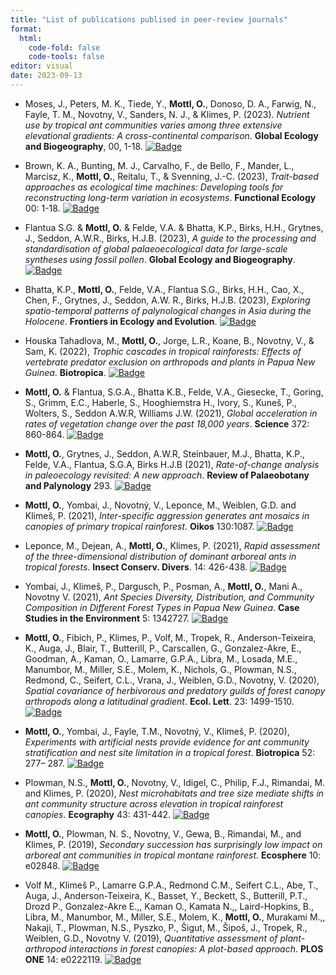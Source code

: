 ```yaml
---
title: "List of publications publised in peer-review journals"
format: 
  html:
    code-fold: false
    code-tools: false
editor: visual
date: 2023-09-13
---
```


* Moses, J., Peters, M. K., Tiede, Y., **Mottl, O.**, Donoso, D. A., Farwig, N., Fayle, T. M., Novotny, V., Sanders, N. J., & Klimes, P. (2023). *Nutrient use by tropical ant communities varies among three extensive elevational gradients: A cross-continental comparison*. **Global Ecology and Biogeography**, 00, 1-18. [![Badge](https://img.shields.io/badge/DOI-10.1111%2Fgeb.13757-yellow)](https://doi.org/10.1111/geb.13757)

* Brown, K. A., Bunting, M. J., Carvalho, F., de Bello, F., Mander, L., Marcisz, K., **Mottl, O.**, Reitalu, T., & Svenning, J.-C. (2023), *Trait-based approaches as ecological time machines: Developing tools for reconstructing long-term variation in ecosystems*. **Functional Ecology** 00: 1-18. [![Badge](https://img.shields.io/badge/DOI-10.1111%2F1365--2435.14415-yellow)](https://doi.org/10.1111/1365-2435.14415) 

* Flantua S.G. & **Mottl, O.** & Felde, V.A. & Bhatta, K.P., Birks, H.H., Grytnes, J., Seddon, A.W.R., Birks, H.J.B. (2023), *A guide to the processing and standardisation of global palaeoecological data for large-scale syntheses using fossil pollen*. **Global Ecology and Biogeography**. 
[![Badge](https://img.shields.io/badge/DOI-10.1111%2Fgeb.13693-yellow)](https://doi.org/10.1111/geb.13693)

* Bhatta, K.P., **Mottl, O.**, Felde, V.A., Flantua S.G., Birks, H.H., Cao, X., Chen, F., Grytnes, J., Seddon, A.W. R., Birks, H.J.B. (2023), *Exploring spatio-temporal patterns of palynological changes in Asia during the Holocene*. **Frontiers in Ecology and Evolution**. [![Badge](https://img.shields.io/badge/DOI-10.3389%2Ffevo.2023.1115784-yellow)](https://doi.org/10.3389/fevo.2023.1115784)

* Houska Tahadlova, M., **Mottl, O.**, Jorge, L.R., Koane, B., Novotny, V., & Sam, K. (2022), *Trophic cascades in tropical rainforests: Effects of vertebrate predator exclusion on arthropods and plants in Papua New Guinea*. **Biotropica**. [![Badge](https://img.shields.io/badge/DOI-10.1111%2Fbtp.13160-yellow)](https://doi.org/10.1111/btp.13160)

* **Mottl, O.** & Flantua, S.G.A., Bhatta K.B., Felde, V.A., Giesecke, T., Goring, S., Grimm, E.C., Haberle, S., Hooghiemstra H., Ivory, S., Kuneš, P., Wolters, S., Seddon A.W.R, Williams J.W. (2021), *Global acceleration in rates of vegetation change over the past 18,000 years*. **Science** 372: 860-864. [![Badge](https://img.shields.io/badge/DOI-10.1126%2Fscience.abg1685-yellow)](https://doi.org/10.1126/science.abg1685)

* **Mottl, O.**, Grytnes, J., Seddon, A.W.R, Steinbauer, M.J., Bhatta, K.P., Felde, V.A., Flantua, S.G.A, Birks H.J.B (2021), *Rate-of-change analysis in paleoecology revisited: A new approach*. **Review of Palaeobotany and Palynology** 293. [![Badge](https://img.shields.io/badge/DOI-10.1016%2Fj.revpalbo.2021.104483-yellow)](https://doi.org/10.1016/j.revpalbo.2021.104483)

* **Mottl, O.**, Yombai, J., Novotný, V., Leponce, M., Weiblen, G.D. and Klimeš, P. (2021), *Inter-specific aggression generates ant mosaics in canopies of primary tropical rainforest*. **Oikos** 130:1087. [![Badge](https://img.shields.io/badge/DOI-10.1111%2Foik.08069-yellow)](https://doi.org/10.1111/oik.08069)

* Leponce, M., Dejean, A., **Mottl, O.**, Klimes, P. (2021), *Rapid assessment of the three-dimensional distribution of dominant arboreal ants in tropical forests*. **Insect Conserv. Divers**. 14: 426-438. [![Badge](https://img.shields.io/badge/DOI-10.1111%2Ficad.12486-yellow)](https://doi.org/10.1111/icad.12486) 

* Yombai, J., Klimeš, P., Dargusch, P., Posman, A., **Mottl, O.**, Mani A., Novotny V. (2021), *Ant Species Diversity, Distribution, and Community Composition in Different Forest Types in Papua New Guinea*. **Case Studies in the Environment** 5: 1342727. [![Badge](https://img.shields.io/badge/DOI-10.1525%2Fcse.2021.1342727-yellow)](https://doi.org/10.1525/cse.2021.1342727)

* **Mottl, O.**, Fibich, P., Klimes, P., Volf, M., Tropek, R., Anderson-Teixeira, K., Auga, J., Blair, T., Butterill, P., Carscallen, G., Gonzalez-Akre, E., Goodman, A., Kaman, O., Lamarre, G.P.A., Libra, M., Losada, M.E., Manumbor, M., Miller, S.E., Molem, K., Nichols, G., Plowman, N.S., Redmond, C., Seifert, C.L., Vrana, J., Weiblen, G.D., Novotny, V. (2020), *Spatial covariance of herbivorous and predatory guilds of forest canopy arthropods along a latitudinal gradient*. **Ecol. Lett**. 23: 1499-1510. [![Badge](https://img.shields.io/badge/DOI-10.1111%2Fele.13579-yellow)](https://doi.org/10.1111/ele.13579)

* **Mottl, O.**, Yombai, J., Fayle, T.M., Novotný, V., Klimeš, P. (2020), *Experiments with artificial nests provide evidence for ant community stratification and nest site limitation in a tropical forest*. **Biotropica** 52: 277– 287. [![Badge](https://img.shields.io/badge/DOI-10.1111%2Fbtp.12684-yellow)](https://doi.org/10.1111/btp.12684)

* Plowman, N.S., **Mottl, O.**, Novotny, V., Idigel, C., Philip, F.J., Rimandai, M. and Klimes, P. (2020), *Nest microhabitats and tree size mediate shifts in ant community structure across elevation in tropical rainforest canopies*. **Ecography** 43: 431-442. [![Badge](https://img.shields.io/badge/DOI-10.1111%2Fecog.04730-yellow)](https://doi.org/10.1111/ecog.04730)

* **Mottl, O.**, Plowman, N. S., Novotny, V., Gewa, B., Rimandai, M., and Klimes, P. (2019), *Secondary succession has surprisingly low impact on arboreal ant communities in tropical montane rainforest*. **Ecosphere** 10: e02848. [![Badge](https://img.shields.io/badge/DOI-10.1002%2Fecs2.2848-yellow)](https://doi.org/10.1002/ecs2.2848)

* Volf M., Klimeš P., Lamarre G.P.A., Redmond C.M., Seifert C.L., Abe, T., Auga, J., Anderson-Teixeira, K., Basset, Y., Beckett, S., Butterill, P.T., Drozd P., Gonzalez-Akre E.,, Kaman O., Kamata N.,, Laird-Hopkins, B., Libra, M., Manumbor, M., Miller, S.E., Molem, K., **Mottl, O.**, Murakami M.,, Nakaji, T., Plowman, N.S., Pyszko, P., Šigut, M., Šipoš, J., Tropek, R., Weiblen, G.D., Novotny V. (2019), *Quantitative assessment of plant-arthropod interactions in forest canopies: A plot-based approach*. **PLOS ONE** 14: e0222119. [![Badge](https://img.shields.io/badge/DOI-10.1371%2Fjournal.pone.0222119-yellow)](https://doi.org/10.1371/journal.pone.0222119)




